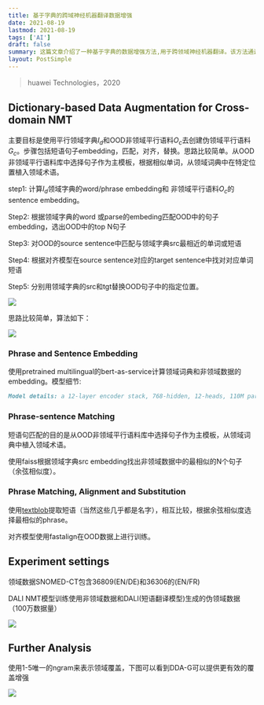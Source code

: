 ```yaml
---
title: 基于字典的跨域神经机器翻译数据增强
date: 2021-08-19
lastmod: 2021-08-19
tags: ['AI']
draft: false
summary: 这篇文章介绍了一种基于字典的数据增强方法,用于跨领域神经机器翻译。该方法通过使用平行领域字典和非领域平行语料,创建伪领域平行语料,主要步骤包括短语句子嵌入、匹配、对齐和替换。实验结果表明,该方法可以有效提高领域覆盖率,改善跨领域神经机器翻译的性能。
layout: PostSimple
---
```


> huawei Technologies，2020

## Dictionary-based Data Augmentation for Cross-domain NMT

主要目标是使用平行领域字典$I_d$和OOD非领域平行语料$O_c$去创建伪领域平行语料$G_c$。步骤包括短语句子embedding，匹配，对齐，替换。思路比较简单。从OOD非领域平行语料库中选择句子作为主模板，根据相似单词，从领域词典中在特定位置植入领域术语。

step1: 计算$I_d$领域字典的word/phrase embedding和 非领域平行语料$O_c$的sentence embedding。

Step2: 根据领域字典的word 或parse的embeding匹配OOD中的句子embedding，选出OOD中的top N句子

Step3: 对OOD的source sentence中匹配与领域字典src最相近的单词或短语

Step4: 根据对齐模型在source sentence对应的target sentence中找对对应单词短语

Step5: 分别用领域字典的src和tgt替换OOD句子中的指定位置。

![](https://www.tzer.top/usr/uploads/2021/08/290704997.png)

思路比较简单，算法如下：

![](https://www.tzer.top/usr/uploads/2021/08/3314189538.png)

### Phrase and Sentence Embedding

使用pretrained multilingual的bert-as-service计算领域词典和非领域数据的embedding。模型细节:

```markdown
Model details: a 12-layer encoder stack, 768-hidden, 12-heads, 110M parameters. Trained on cased text in the top 104 languages with the largest Wikipedias.
```

### Phrase-sentence Matching

短语句匹配的目的是从OOD非领域平行语料库中选择句子作为主模板，从领域词典中植入领域术语。

使用faiss根据领域字典src embedding找出非领域数据中的最相似的N个句子（余弦相似度）。

### Phrase Matching, Alignment and Substitution

使用[textblob](https://github.com/sloria/TextBlob)提取短语（当然这些几乎都是名字），相互比较，根据余弦相似度选择最相似的phrase。

对齐模型使用fastalign在OOD数据上进行训练。

## Experiment settings

领域数据SNOMED-CT包含36809(EN/DE)和36306的(EN/FR)

DALI NMT模型训练使用非领域数据和DALI(短语翻译模型)生成的伪领域数据（100万数据量）

![](https://www.tzer.top/usr/uploads/2021/08/3556006157.png)

## Further Analysis

使用1-5唯一的ngram来表示领域覆盖，下图可以看到DDA-G可以提供更有效的覆盖增强

![](https://www.tzer.top/usr/uploads/2021/08/4252242400.png)
